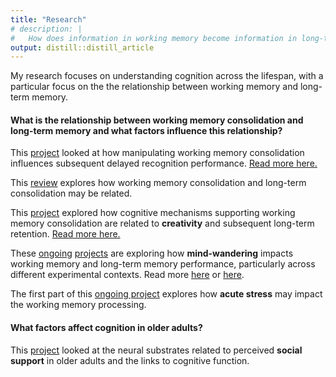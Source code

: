 ```yaml
---
title: "Research"
# description: |
#   How does information in working memory become information in long-term memory?
output: distill::distill_article
---
```


My research focuses on understanding cognition across the lifespan, with a particular focus on the the relationship between working memory and long-term memory.

#### What is the relationship between working memory consolidation and long-term memory and what factors influence this relationship?
This [project](https://osf.io/4xe9t/) looked at how manipulating working memory consolidation influences subsequent delayed recognition performance. [Read more here.](https://doi.org/10.1037/xlm0000954)

This [review](https://doi.org/10.3758/s13423-022-02084-2) explores how working memory consolidation and long-term consolidation may be related.

This [project](https://osf.io/n4d7f/) explored how cognitive mechanisms supporting working memory consolidation are related to **creativity** and subsequent long-term retention. [Read more here.](https://doi.org/10.3758/s13414-022-02598-w)

These [ongoing](https://osf.io/wnvcj/) [projects](https://osf.io/e3fqu/) are exploring how **mind-wandering** impacts working memory and long-term memory performance, particularly across different experimental contexts. Read more [here](https://doi.org/10.3758/s13421-023-01450-2) or [here](https://doi.org/10.31234/osf.io/z7nju).

The first part of this [ongoing project](./research/stress.pdf) explores how **acute stress** may impact the working memory processing.

#### What factors affect cognition in older adults? 

This [project]((https://doi.org/10.1093/geronb/gbz023)) looked at the neural substrates related to perceived **social support** in older adults and the links to cognitive function. 





